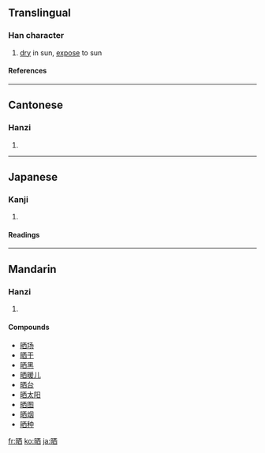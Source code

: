 {{see|曬}}

==Translingual==
===Han character===
{{Han char|rn=72|rad=日|as=06|sn=10|four=6106<sub>0</sub>|canj=日一金田 (AMCW)}}
# [[dry]] in sun, [[expose]] to sun
====References====
{{Han ref|kx=0495.241|dkj=13924|dj=0861.060|hdz=21506.080|uh=6652|ud=26194|bh=AECD|bd=44749}}

----
==Cantonese==
===Hanzi===
{{yue-hanzi|jyut=|y=saai3}}
# {{defn|Cantonese}}

----
==Japanese==
===Kanji===
{{ja-kanji|grade=|rs=日06}}
# {{defn|Japanese}} 
====Readings====
{{ja-readings|on=[[さい]] (sai), [[し]] (shi)|kun=[[さらす]] (sarasu), [[さらし]] (sarashi)}}

----
==Mandarin==
===Hanzi===
{{cmn-hanzi|tra=曬|pin=[[shài]] ([[shai4]])|wg=shai<sup>4</sup>}}
# {{defn|Mandarin}}

====Compounds====
*[[晒场]]
*[[晒干]]
*[[晒黑]]
*[[晒暖儿]]
*[[晒台]]
*[[晒太阳]]
*[[晒图]]
*[[晒烟]]
*[[晒种]]

[[fr:晒]]
[[ko:晒]]
[[ja:晒]]